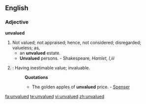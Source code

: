 ==English==
===Adjective===
'''unvalued'''
#Not valued; not appraised; hence, not considered; disregarded; valueless; as,
#*an '''unvalued''' estate. 
#*'''Unvalued''' persons. - Shakespeare, ''Hamlet, I,iii''
#{{obsolete}}: Having inestimable value; invaluable.
#:'''Quotations'''
#:*The golden apples of '''unvalued''' price. - [[Spenser]]

[[fa:unvalued]]
[[te:unvalued]]
[[vi:unvalued]]
[[zh:unvalued]]